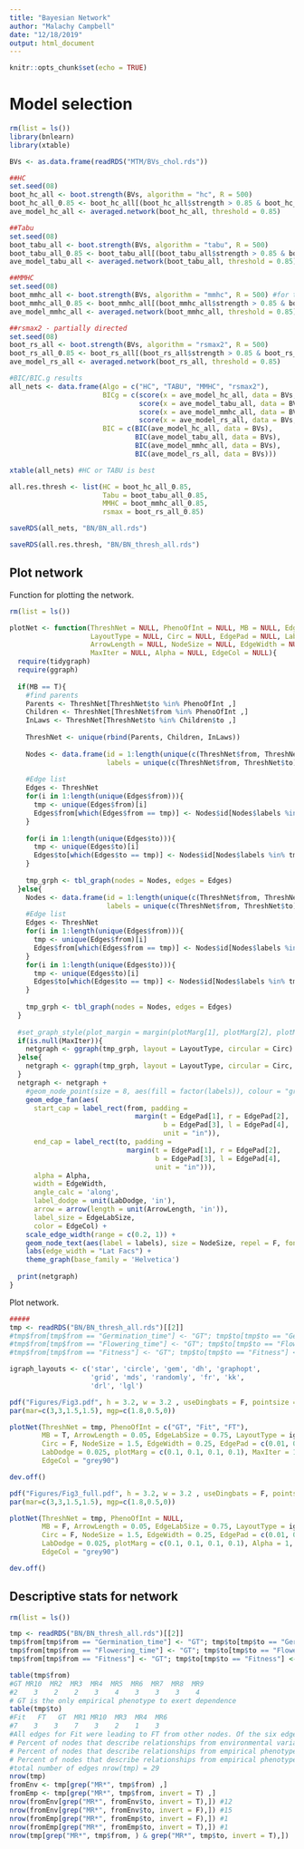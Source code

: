 ```yaml
---
title: "Bayesian Network"
author: "Malachy Campbell"
date: "12/18/2019"
output: html_document
---
```


```r
knitr::opts_chunk$set(echo = TRUE)
```

# Model selection
```r
rm(list = ls())
library(bnlearn)
library(xtable)

BVs <- as.data.frame(readRDS("MTM/BVs_chol.rds"))

##HC
set.seed(08)
boot_hc_all <- boot.strength(BVs, algorithm = "hc", R = 500)
boot_hc_all_0.85 <- boot_hc_all[(boot_hc_all$strength > 0.85 & boot_hc_all$direction > 0.5) ,] 
ave_model_hc_all <- averaged.network(boot_hc_all, threshold = 0.85)

##Tabu
set.seed(08)
boot_tabu_all <- boot.strength(BVs, algorithm = "tabu", R = 500)
boot_tabu_all_0.85 <- boot_tabu_all[(boot_tabu_all$strength > 0.85 & boot_tabu_all$direction > 0.5) ,] 
ave_model_tabu_all <- averaged.network(boot_tabu_all, threshold = 0.85)

##MMHC
set.seed(08)
boot_mmhc_all <- boot.strength(BVs, algorithm = "mmhc", R = 500) #for the mmhc algorithm
boot_mmhc_all_0.85 <- boot_mmhc_all[(boot_mmhc_all$strength > 0.85 & boot_mmhc_all$direction > 0.5) ,] 
ave_model_mmhc_all <- averaged.network(boot_mmhc_all, threshold = 0.85)

##rsmax2 - partially directed
set.seed(08)
boot_rs_all <- boot.strength(BVs, algorithm = "rsmax2", R = 500)
boot_rs_all_0.85 <- boot_rs_all[(boot_rs_all$strength > 0.85 & boot_rs_all$direction > 0.5) ,] 
ave_model_rs_all <- averaged.network(boot_rs_all, threshold = 0.85)

#BIC/BIC.g results
all_nets <- data.frame(Algo = c("HC", "TABU", "MMHC", "rsmax2"),
                       BICg = c(score(x = ave_model_hc_all, data = BVs, type = "bic-g"),
                                score(x = ave_model_tabu_all, data = BVs, type = "bic-g"),
                                score(x = ave_model_mmhc_all, data = BVs, type = "bic-g"),
                                score(x = ave_model_rs_all, data = BVs, type = "bic-g")),
                       BIC = c(BIC(ave_model_hc_all, data = BVs),
                               BIC(ave_model_tabu_all, data = BVs),
                               BIC(ave_model_mmhc_all, data = BVs),
                               BIC(ave_model_rs_all, data = BVs)))

xtable(all_nets) #HC or TABU is best

all.res.thresh <- list(HC = boot_hc_all_0.85,
                       Tabu = boot_tabu_all_0.85,
                       MMHC = boot_mmhc_all_0.85,
                       rsmax = boot_rs_all_0.85)

saveRDS(all_nets, "BN/BN_all.rds")

saveRDS(all.res.thresh, "BN/BN_thresh_all.rds")
```

## Plot network
Function for plotting the network.
```r
rm(list = ls())

plotNet <- function(ThreshNet = NULL, PhenoOfInt = NULL, MB = NULL, EdgeLabSize = NULL,
                    LayoutType = NULL, Circ = NULL, EdgePad = NULL, LabDodge = NULL, 
                    ArrowLength = NULL, NodeSize = NULL, EdgeWidth = NULL, plotMarg = NULL,
                    MaxIter = NULL, Alpha = NULL, EdgeCol = NULL){
  require(tidygraph)
  require(ggraph)
  
  if(MB == T){
    #find parents
    Parents <- ThreshNet[ThreshNet$to %in% PhenoOfInt ,]
    Children <- ThreshNet[ThreshNet$from %in% PhenoOfInt ,]
    InLaws <- ThreshNet[ThreshNet$to %in% Children$to ,]
    
    ThreshNet <- unique(rbind(Parents, Children, InLaws))
    
    Nodes <- data.frame(id = 1:length(unique(c(ThreshNet$from, ThreshNet$to))),
                        labels = unique(c(ThreshNet$from, ThreshNet$to)))
    
    #Edge list
    Edges <- ThreshNet
    for(i in 1:length(unique(Edges$from))){
      tmp <- unique(Edges$from)[i]
      Edges$from[which(Edges$from == tmp)] <- Nodes$id[Nodes$labels %in% tmp ]
    }
    
    for(i in 1:length(unique(Edges$to))){
      tmp <- unique(Edges$to)[i]
      Edges$to[which(Edges$to == tmp)] <- Nodes$id[Nodes$labels %in% tmp ]
    }
    
    tmp_grph <- tbl_graph(nodes = Nodes, edges = Edges)
  }else{
    Nodes <- data.frame(id = 1:length(unique(c(ThreshNet$from, ThreshNet$to))),
                        labels = unique(c(ThreshNet$from, ThreshNet$to)))
    #Edge list
    Edges <- ThreshNet
    for(i in 1:length(unique(Edges$from))){
      tmp <- unique(Edges$from)[i]
      Edges$from[which(Edges$from == tmp)] <- Nodes$id[Nodes$labels %in% tmp ]
    }
    for(i in 1:length(unique(Edges$to))){
      tmp <- unique(Edges$to)[i]
      Edges$to[which(Edges$to == tmp)] <- Nodes$id[Nodes$labels %in% tmp ]
    }
    
    tmp_grph <- tbl_graph(nodes = Nodes, edges = Edges)
  }
  
  #set_graph_style(plot_margin = margin(plotMarg[1], plotMarg[2], plotMarg[3], plotMarg[4]))
  if(is.null(MaxIter)){
    netgraph <- ggraph(tmp_grph, layout = LayoutType, circular = Circ)
  }else{
    netgraph <- ggraph(tmp_grph, layout = LayoutType, circular = Circ, maxiter = MaxIter)
  }
  netgraph <- netgraph +
    #geom_node_point(size = 8, aes(fill = factor(labels)), colour = "grey10") +
    geom_edge_fan(aes(
      start_cap = label_rect(from, padding = 
                               margin(t = EdgePad[1], r = EdgePad[2], 
                                      b = EdgePad[3], l = EdgePad[4], 
                                      unit = "in")),
      end_cap = label_rect(to, padding = 
                             margin(t = EdgePad[1], r = EdgePad[2],
                                    b = EdgePad[3], l = EdgePad[4],
                                    unit = "in"))), 
      alpha = Alpha,
      width = EdgeWidth,
      angle_calc = 'along',
      label_dodge = unit(LabDodge, 'in'), 
      arrow = arrow(length = unit(ArrowLength, 'in')),
      label_size = EdgeLabSize,
      color = EdgeCol) + 
    scale_edge_width(range = c(0.2, 1)) +
    geom_node_text(aes(label = labels), size = NodeSize, repel = F, fontface = "bold") +
    labs(edge_width = "Lat Facs") +
    theme_graph(base_family = 'Helvetica')
  
  print(netgraph)
}
```

Plot network.
```r
#####
tmp <- readRDS("BN/BN_thresh_all.rds")[[2]]
#tmp$from[tmp$from == "Germination_time"] <- "GT"; tmp$to[tmp$to == "Germination_time"] <- "GT"
#tmp$from[tmp$from == "Flowering_time"] <- "GT"; tmp$to[tmp$to == "Flowering_time"] <- "FT"
#tmp$from[tmp$from == "Fitness"] <- "GT"; tmp$to[tmp$to == "Fitness"] <- "Fit"

igraph_layouts <- c('star', 'circle', 'gem', 'dh', 'graphopt', 
                    'grid', 'mds', 'randomly', 'fr', 'kk', 
                    'drl', 'lgl')

pdf("Figures/Fig3.pdf", h = 3.2, w = 3.2 , useDingbats = F, pointsize = 10)
par(mar=c(3,3,1.5,1.5), mgp=c(1.8,0.5,0))

plotNet(ThreshNet = tmp, PhenoOfInt = c("GT", "Fit", "FT"), 
        MB = T, ArrowLength = 0.05, EdgeLabSize = 0.75, LayoutType = igraph_layouts[12],
        Circ = F, NodeSize = 1.5, EdgeWidth = 0.25, EdgePad = c(0.01, 0.02, 0.01, 0.02),
        LabDodge = 0.025, plotMarg = c(0.1, 0.1, 0.1, 0.1), MaxIter = 10000, Alpha = 1, 
        EdgeCol = "grey90")

dev.off()

pdf("Figures/Fig3_full.pdf", h = 3.2, w = 3.2 , useDingbats = F, pointsize = 10)
par(mar=c(3,3,1.5,1.5), mgp=c(1.8,0.5,0))

plotNet(ThreshNet = tmp, PhenoOfInt = NULL, 
        MB = F, ArrowLength = 0.05, EdgeLabSize = 0.75, LayoutType = igraph_layouts[4],
        Circ = F, NodeSize = 1.5, EdgeWidth = 0.25, EdgePad = c(0.01, 0.02, 0.01, 0.02),
        LabDodge = 0.025, plotMarg = c(0.1, 0.1, 0.1, 0.1), Alpha = 1, MaxIter = NULL, 
        EdgeCol = "grey90")

dev.off()
```


## Descriptive stats for network
```r
rm(list = ls())

tmp <- readRDS("BN/BN_thresh_all.rds")[[2]]
tmp$from[tmp$from == "Germination_time"] <- "GT"; tmp$to[tmp$to == "Germination_time"] <- "GT"
tmp$from[tmp$from == "Flowering_time"] <- "GT"; tmp$to[tmp$to == "Flowering_time"] <- "FT"
tmp$from[tmp$from == "Fitness"] <- "GT"; tmp$to[tmp$to == "Fitness"] <- "Fit"

table(tmp$from)
#GT MR10  MR2  MR3  MR4  MR5  MR6  MR7  MR8  MR9 
#2    3    2    2    3    4    3    3    3    4 
# GT is the only empirical phenotype to exert dependence
table(tmp$to)
#Fit   FT   GT  MR1 MR10  MR3  MR4  MR6 
#7    3    3    7    3    2    1    3 
#All edges for Fit were leading to FT from other nodes. Of the six edges leading to Fit all were coming from environmental factors, with the exception of the edge leading from GT to Fit.
# Percent of nodes that describe relationships from environmental variables to empirical phenotypes = 41.38%
# Percent of nodes that describe relationships from empirical phenotypes to environmental variables = 3.45%
# Percent of nodes that describe relationships from empirical phenotypes to empirical phenotypes = 3.45%
#total number of edges nrow(tmp) = 29
nrow(tmp)
fromEnv <- tmp[grep("MR*", tmp$from) ,]
fromEmp <- tmp[grep("MR*", tmp$from, invert = T) ,]
nrow(fromEnv[grep("MR*", fromEnv$to, invert = T),]) #12
nrow(fromEnv[grep("MR*", fromEnv$to, invert = F),]) #15
nrow(fromEmp[grep("MR*", fromEmp$to, invert = F),]) #1
nrow(fromEmp[grep("MR*", fromEmp$to, invert = T),]) #1
nrow(tmp[grep("MR*", tmp$from, ) & grep("MR*", tmp$to, invert = T),])
```